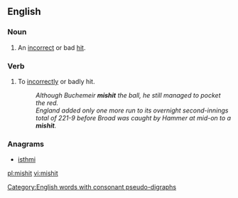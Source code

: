 ==English==

===Noun===
{{en-noun}}

# {{sports}} An [[incorrect]] or bad [[hit]].

===Verb===
{{en-verb|mishits|mishitting|mishit}}

# {{transitive}} To [[incorrectly]] or badly hit.
#: ''Although Buchemeir '''mishit''' the ball, he still managed to pocket the red.''
#: ''England added only one more run to its overnight second-innings total of 221-9 before Broad was caught by Hammer at mid-on to a '''mishit'''.''

===Anagrams===
* [[isthmi#English|isthmi]]

[[Category:English words with consonant pseudo-digraphs]]

[[pl:mishit]]
[[vi:mishit]]